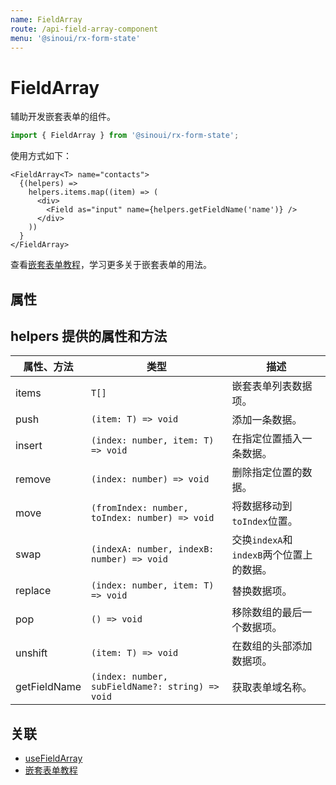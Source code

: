 ```yaml
---
name: FieldArray
route: /api-field-array-component
menu: '@sinoui/rx-form-state'
---
```



# FieldArray

辅助开发嵌套表单的组件。

```ts
import { FieldArray } from '@sinoui/rx-form-state';
```

使用方式如下：

```tsx
<FieldArray<T> name="contacts">
  {(helpers) =>
    helpers.items.map((item) => (
      <div>
        <Field as="input" name={helpers.getFieldName('name')} />
      </div>
    ))
  }
</FieldArray>
```

查看[嵌套表单教程](nest-form)，学习更多关于嵌套表单的用法。

## 属性

<Props of={FieldArray} />

## helpers 提供的属性和方法

| 属性、方法   | 类型                                             | 描述                                     |
| ------------ | ------------------------------------------------ | ---------------------------------------- |
| items        | `T[]`                                            | 嵌套表单列表数据项。                     |
| push         | `(item: T) => void`                              | 添加一条数据。                           |
| insert       | `(index: number, item: T) => void`               | 在指定位置插入一条数据。                 |
| remove       | `(index: number) => void`                        | 删除指定位置的数据。                     |
| move         | `(fromIndex: number, toIndex: number) => void`   | 将数据移动到`toIndex`位置。              |
| swap         | `(indexA: number, indexB: number) => void`       | 交换`indexA`和`indexB`两个位置上的数据。 |
| replace      | `(index: number, item: T) => void`               | 替换数据项。                             |
| pop          | `() => void`                                     | 移除数组的最后一个数据项。               |
| unshift      | `(item: T) => void`                              | 在数组的头部添加数据项。                 |
| getFieldName | `(index: number, subFieldName?: string) => void` | 获取表单域名称。                         |

## 关联

- [useFieldArray](api-use-field-array)
- [嵌套表单教程](nest-form)
